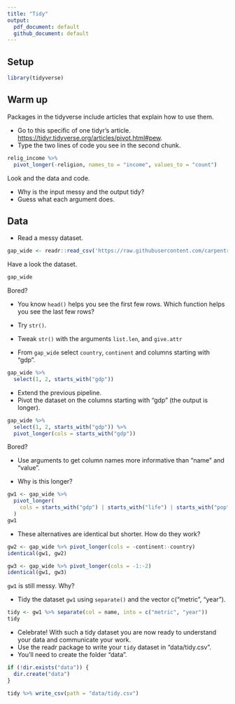 ```yaml
---
title: "Tidy"
output:
  pdf_document: default
  github_document: default
---
```


## Setup

```r
library(tidyverse)
```



## Warm up

Packages in the tidyverse include articles that explain how to use them. 

* Go to this specific of one tidyr's article. <https://tidyr.tidyverse.org/articles/pivot.html#pew>.
* Type the two lines of code you see in the second chunk.

```r
relig_income %>% 
  pivot_longer(-religion, names_to = "income", values_to = "count")
```

Look and the data and code.

* Why is the input messy and the output tidy?
* Guess what each argument does.



## Data

* Read a messy dataset.

```r
gap_wide <- readr::read_csv('https://raw.githubusercontent.com/carpentries-incubator/open-science-with-r/gh-pages/data/gapminder_wide.csv')
```



Have a look the dataset.

```r
gap_wide
```

Bored?

* You know `head()` helps you see the first few rows. Which function helps you see the last few rows?
* Try `str()`. 
* Tweak `str()` with the arguments `list.len`, and `give.attr`



* From `gap_wide` select `country`, `continent` and columns starting with "gdp".

```r
gap_wide %>% 
  select(1, 2, starts_with("gdp"))
```



* Extend the previous pipeline.
* Pivot the dataset on the columns starting with "gdp" (the output is longer).

```r
gap_wide %>% 
  select(1, 2, starts_with("gdp")) %>%
  pivot_longer(cols = starts_with("gdp"))
```

Bored?

* Use arguments to get column names more informative than "name" and "value".


* Why is this longer?

```r
gw1 <- gap_wide %>% 
  pivot_longer(
    cols = starts_with("gdp") | starts_with("life") | starts_with("pop")
  )
gw1
```



* These alternatives are identical but shorter. How do they work?

```r
gw2 <- gap_wide %>% pivot_longer(cols = -continent:-country)
identical(gw1, gw2)

gw3 <- gap_wide %>% pivot_longer(cols = -1:-2)
identical(gw1, gw3)
```



`gw1` is still messy. Why?

* Tidy the dataset `gw1` using `separate()` and the vector c("metric", "year").

```r
tidy <- gw1 %>% separate(col = name, into = c("metric", "year"))
tidy
```

* Celebrate! With such a tidy dataset you are now ready to understand your data and communicate your work.
* Use the readr package to write your `tidy` dataset in "data/tidy.csv".
* You'll need to create the folder "data".

```r
if (!dir.exists("data")) {
  dir.create("data")
}

tidy %>% write_csv(path = "data/tidy.csv")
```
